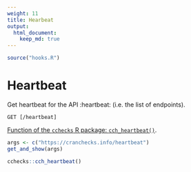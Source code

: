 ```yaml
---
weight: 11
title: Hearbeat
output: 
  html_document:
    keep_md: true
---
```


```r
source("hooks.R")
```

# Heartbeat

Get heartbeat for the API :heartbeat: (i.e. the list of endpoints).

`GET [/heartbeat]`

[Function of the `cchecks` R package: `cch_heartbeat()`](https://docs.ropensci.org/cchecks/reference/cch_heartbeat.html).

```r
args <- c("https://cranchecks.info/heartbeat")
get_and_show(args)
```

```r
cchecks::cch_heartbeat()
```
